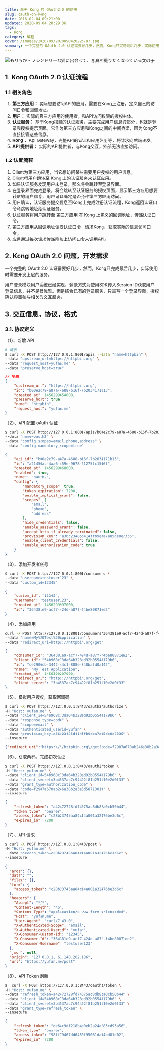 ```yaml
---
title: 基于 Kong 的 OAuth2.0 的使用
slug: oauth-on-kong
date: 2016-02-04 09:21:00
updated: 2020-09-04 20:29:36
tags:
  - Kong
category: 编程
cover: /images/2020/09/2020090420223787.jpg
summary: 一个完整的 OAuth 2.0 认证需要好几步，然而，Kong只完成最后几步，实际使用时需要开发上层的服务。
---
```


![もりちか - フレンドリーな猫に出会って、写真を撮りたくなっている女の子](/images/2020/09/2020090420290983.jpg)

## 1. Kong OAuth 2.0 认证流程

### 1.1 相关角色

1. **第三方应用：** 实际想要访问API的应用，需要在Kong上注册，定义自己的访问口令和回调地址。
2. **用户：** 实际的第三方应用的使用者，和API访问权限的授权主体。
3. **认证服务：** 基于Kong搭建的认证服务，主要完成用户信息的部分，也就是登录和授权提示页面。它作为第三方应用和Kong之间的中间桥梁，因为Kong不直接接管这些信息。
4. **Kong：** Api Gateway，完整API的认证和应用注册等，将请求向后端转发。
5. **API 提供者：** 实际的API提供者，与Kong交互，外部无法直接访问。

### 1.2 认证流程

1. Client为第三方应用，当它想访问某些需要用户授权的用户信息。
2. Client将用户跳转至 Kong 上的认证服务来认证应用。
3. 如果认证服务发现用户未登录，那么将会跳转至登录界面。
4. 在登录界面完成登录，将会跳转至认证服务的授权页面，显示第三方应用想要获取的用户信息，用户可以确定是否允许第三方应用访问。
5. 用户确认，认证服务提交信息至Kong上完成注册认证流程，Kong返回认证口令和跳转地址给认证服务。
6. 认证服务将用户跳转至 第三方应用 在 Kong 上定义的回调地址，传递认证口令。
7. 第三方应用从回调地址读取认证口令，请求Kong，获取实际的信息访问口令。
8. 应用通过每次请求传递附加上访问口令来调用API。

## 2. Kong OAuth 2.0 问题，开发需求

一个完整的 OAuth 2.0 认证需要好几步，然而，Kong只完成最后几步，实际使用时需要开发上层的服务。

用户登录模块用户系统已经实现，登录方式为使用SDK传入Session ID获取用户登录信息，并不是很优雅。但是结合已有的登录服务，只需写一个登录界面，授权确认界面和与相关的交互服务。

## 3. 交互信息，协议，格式

### 3.1. 协议定义

（1）、新增 API

```bash
# 请求
$ curl -X POST http://127.0.0.1:8001/apis --data "name=httpbin" \
--data "upstream_url=https://httpbin.org" \
--data "request_host=yufan.me" \
--data "preserve_host=true"
```
```json
// 响应
{
    "upstream_url": "https://httpbin.org",
    "id": "b00e2c79-a87a-4688-b16f-7b2034171b13",
    "created_at": 1456299654000,
    "preserve_host": true,
    "name": "httpbin",
    "request_host": "yufan.me"
}
```

（2）、API 配置 oAuth 认证

```bash
$ curl -X POST http://127.0.0.1:8001/apis/b00e2c79-a87a-4688-b16f-7b2034171b13/plugins \
--data "name=oauth2" \
--data "config.scopes=email,phone,address" \
--data "config.mandatory_scope=true"
```
```json
{
    "api_id": "b00e2c79-a87a-4688-b16f-7b2034171b13",
    "id": "a21450ac-4aa6-459e-9678-21275fc15d6f",
    "created_at": 1456299868000,
    "enabled": true,
    "name": "oauth2",
    "config": {
        "mandatory_scope": true,
        "token_expiration": 7200,
        "enable_implicit_grant": false,
        "scopes": [
            "email",
            "phone",
            "address"
        ],
        "hide_credentials": false,
        "enable_password_grant": false,
        "accept_http_if_already_terminated": false,
        "provision_key": "a36c23485d414ffb9eba7a85de0e7335",
        "enable_client_credentials": false,
        "enable_authorization_code": true
    }
}
```

（3）、添加开发者帐号

```bash
$ curl -X POST http://127.0.0.1:8001/consumers \
--data "username=testuser123" \
--data "custom_id=12345"
```
```json
{
    "custom_id": "12345",
    "username": "testuser123",
    "created_at": 1456299997000,
    "id": "364381e9-acf7-424d-a87f-f4be80871ee2"
}
```

（4）、添加应用

```bash
curl -X POST http://127.0.0.1:8001/consumers/364381e9-acf7-424d-a87f-f4be80871ee2/oauth2 \
--data "name=My%20Test%20Application" \
--data "redirect_uri=https://httpbin.org/get"
```
```json
{
    "consumer_id": "364381e9-acf7-424d-a87f-f4be80871ee2",
    "client_id": "54b968c73da64b328ed92b05548179b6",
    "id": "ce2906cb-3442-44c1-888e-848bafd0a442",
    "name": "My Test Application",
    "created_at": 1456300207000,
    "redirect_uri": "https://httpbin.org/get",
    "client_secret": "3b4537ac7c94492f81b251110e2d0f33"
}
```

（5）、模拟用户授权，获取回调码

```bash
$ curl -X POST https://127.0.0.1:8443/oauth2/authorize \
-H "Host: yufan.me" \
--data "client_id=54b968c73da64b328ed92b05548179b6" \
--data "response_type=code" \
--data "scope=email" \
--data "authenticated_userid=yufan" \
--data "provision_key=a36c23485d414ffb9eba7a85de0e7335" \
--insecure
```
```json
{"redirect_uri":"https:\/\/httpbin.org\/get?code=f2987a670ab246a38b2a3e6d58713019"}
```

（6）、获取两码，完成初次认证

```bash
$ curl -X POST https://127.0.0.1:8443/oauth2/token \
-H "Host: yufan.me" \
--data "client_id=54b968c73da64b328ed92b05548179b6" \
--data "client_secret=3b4537ac7c94492f81b251110e2d0f33" \
--data "grant_type=authorization_code" \
--data "code=f2987a670ab246a38b2a3e6d58713019" \
--insecure
```
```json
{
    "refresh_token": "a42472728fd74075ac8db82a0cb50b44",
    "token_type": "bearer",
    "access_token": "c28b23745aa84c14a001a32476be3d6c",
    "expires_in": 7200
}
```

（7）、API 请求

```bash
$ curl -X POST https://127.0.0.1:8443/post \
-H "Host: yufan.me" \
--data "access_token=c28b23745aa84c14a001a32476be3d6c" \
--insecure
```
```json
{
  "args": {},
  "data": "",
  "files": {},
  "form": {
    "access_token": "c28b23745aa84c14a001a32476be3d6c"
  },
  "headers": {
    "Accept": "*/*",
    "Content-Length": "45",
    "Content-Type": "application/x-www-form-urlencoded",
    "Host": "yufan.me",
    "User-Agent": "curl/7.43.0",
    "X-Authenticated-Scope": "email",
    "X-Authenticated-Userid": "yufan",
    "X-Consumer-Custom-Id": "12345",
    "X-Consumer-Id": "364381e9-acf7-424d-a87f-f4be80871ee2",
    "X-Consumer-Username": "testuser123"
  },
  "json": null,
  "origin": "127.0.0.1, 61.148.202.186",
  "url": "https://yufan.me/post"
}
```

（8）、API Token 刷新

```bash
$  curl -X POST https://127.0.0.1:8443/oauth2/token \
-H "Host: yufan.me" \
--data "refresh_token=a42472728fd74075ac8db82a0cb50b44" \
--data "client_id=54b968c73da64b328ed92b05548179b6" \
--data "client_secret=3b4537ac7c94492f81b251110e2d0f33" \
--data "grant_type=refresh_token" \
--insecure
```
```json
{
    "refresh_token": "de64c9df218b4a0eb2a24af83cd93a56",
    "token_type": "bearer",
    "access_token": "98ff79467dd6450f95061da94bd81d02",
    "expires_in": 7200
}
```
